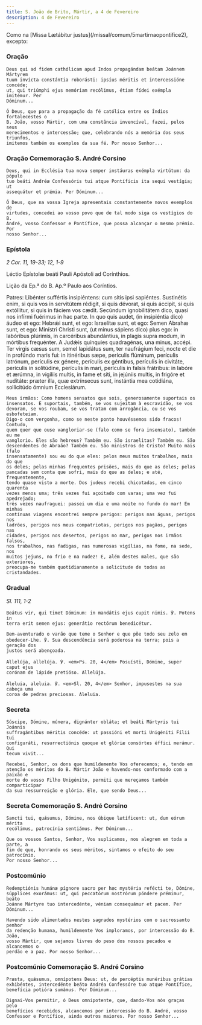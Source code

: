 ```yaml
---
title: S. João de Brito, Mártir, a 4 de Fevereiro
description: 4 de Fevereiro
---
```


<aside>
  Como na [Missa Lætábitur justus](/missal/comum/5martirnaopontifice2), excepto:
</aside>

### Oração

<div class="side-by-side not-content">

    Deus qui ad fidem cathólicam apud Indos propagándam beátam Joánnem Mártyrem
    tuum invícta constántia roborásti: ipsíus méritis et intercessióne concéde;
    ut, qui triúmphi ejus memóriam recólimus, étiam fídei exémpla imitémur. Per
    Dóminum...

    Ó Deus, que para a propagação da fé católica entre os Índios fortalecestes o
    B. João, vosso Mártir, com uma constância invencível, fazei, pelos seus
    merecimentos e intercessão; que, celebrando nós a memória dos seus triunfos,
    imitemos também os exemplos da sua fé. Por nosso Senhor...

</div>

### Oração Comemoração S. André Corsino

<div class="side-by-side not-content">

    Deus, qui in Ecclésia tua nova semper instáuras exémpla virtútum: da pópulo
    tuo beáti Andréæ Confessóris tui atque Pontíficis ita sequi vestígia; ut
    assequátur et prǽmia. Per Dóminum...

    Ó Deus, que na vossa Igreja apresentais constantemente novos exemplos de
    virtudes, concedei ao vosso povo que de tal modo siga os vestígios do B.
    André, vosso Confessor e Pontífice, que possa alcançar o mesmo prémio. Por
    nosso Senhor...

</div>

### Epístola

<em>2 Cor. 11, 19-33; 12, 1-9</em>

<div class="side-by-side not-content">

Léctio Epístolæ beáti Pauli Apóstoli ad Corínthios.

Lição da Ep.ª do B. Ap.º Paulo aos Coríntios.

  <span>
    Patres: Libénter suffértis insipiéntens: cum sitis ipsi sapiéntes.
    Sustinétis enim, si quis vos in servitútem rédigit, si quis dévorat, si quis
    áccipit, si quis extóllitur, si quis in fáciem vos cædit. Secúndum
    ignobilitátem dico, quasi nos infírmi fuérimus in hac parte. In quo quis
    audet, (in insipiéntia dico) áudeo et ego: Hebrǽi sunt, et ego: Israelítæ
    sunt, et ego: Semen Abrahæ sunt, et ego: Minístri Christi sunt, (ut minus
    sápiens dico) plus ego: in labóribus plúrimis, in carcéribus abundántius, in
    plagis supra modum, in mórtibus frequénter. A Judǽis quínquies quadragénas,
    una minus, accépi. Ter virgis cæsus sum, semel lapidátus sum, ter naufrágium
    feci, nocte et die in profúndo maris fui: in itinéribus sæpe, perículis
    flúminum, perículis latrónum, perículis ex génere, perículis ex géntibus,
    perículis in civitáte, perículis in solitúdine, perículis in mari, perículis
    in falsis frátribus: in labóre et ærúmna, in vigíliis multis, in fame et
    siti, in jejúniis multis, in frigóre et nuditáte: præter illa, quæ
    extrínsecus sunt, instántia mea cotidiána, sollicitúdo ómnium Ecclesiárum.

    Meus irmãos: Como homens sensatos que sois, generosamente suportais os
    insensatos. E suportais, também, se vos sujeitam à escravidão, se vos
    devoram, se vos roubam, se vos tratam com arrogância, ou se vos esbofeteiam.
    Digo-o com vergonha, como se neste ponto houvéssemos sido fracos! Contudo,
    quem quer que ouse vangloriar-se (falo como se fora insensato), também eu me
    vanglorio. Eles são hebreus? Também eu. São israelitas? Também eu. São
    descendentes de Abraão? Também eu. São ministros de Cristo? Muito mais (falo
    insensatamente) sou eu do que eles: pelos meus muitos trabalhos, mais do que
    os deles; pelas minhas frequentes prisões, mais do que as deles; pelas
    pancadas sem conta que sofri, mais do que as deles; e até, frequentemente,
    tendo quase visto a morte. Dos judeus recebi chicotadas, em cinco quarenta
    vezes menos uma; três vezes fui açoitado com varas; uma vez fui apedrejado;
    três vezes naufraguei: passei um dia e uma noite no fundo do mar! Em minhas
    contínuas viagens encontrei sempre perigos: perigos nas águas, perigos nos
    ladrões, perigos nos meus compatriotas, perigos nos pagãos, perigos nas
    cidades, perigos nos desertos, perigos no mar, perigos nos irmãos falsos,
    nos trabalhos, nas fadigas, nas numerosas vigílias, na fome, na sede, nos
    muitos jejuns, no frio e na nudez! E, além destes males, que são exteriores,
    preocupa-me também quotidianamente a solicitude de todas as cristandades.

</div>

### Gradual

<em>Sl. 111, 1-2</em>

<div class="side-by-side not-content">

    Beátus vir, qui timet Dóminum: in mandátis ejus cupit nimis. ℣. Potens in
    terra erit semen ejus: generátio rectórum benedicétur.

    Bem-aventurado o varão que teme o Senhor e que põe todo seu zelo em
    obedecer-Lhe. ℣. Sua descendência será poderosa na terra; pois a geração dos
    justos será abençoada.

    Allelúja, allelúja. ℣. <em>Ps. 20, 4</em> Posuísti, Dómine, super caput ejus
    corónam de lápide pretióso. Allelúja.

    Aleluia, aleluia. ℣. <em>Sl. 20, 4</em> Senhor, impusestes na sua cabeça uma
    coroa de pedras preciosas. Aleluia.

</div>

### Secreta

<div class="side-by-side not-content">

    Súscipe, Dómine, múnera, dignánter obláta; et beáti Mártyris tui Joánnis
    suffragántibus méritis concéde: ut passióni et morti Unigéniti Fílii tui
    configuráti, resurrectiónis quoque et glóriæ consórtes éffici merámur. Qui
    tecum vivit...

    Recebei, Senhor, os dons que humildemente Vos oferecemos; e, tendo em
    atenção os méritos do B. Mártir João e havendo-nos conformado com a paixão e
    morte do vosso Filho Unigénito, permiti que mereçamos também comparticipar
    da sua ressurreição e glória. Ele, que sendo Deus...

</div>

### Secreta Comemoração S. André Corsino

<div class="side-by-side not-content">

    Sancti tui, quǽsumus, Dómine, nos úbique lætíficent: ut, dum eórum mérita
    recólimus, patrocínia sentiámus. Per Dóminum...

    Que os vossos Santos, Senhor, Vos suplicamos, nos alegrem em toda a parte, a
    fim de que, honrando os seus méritos, sintamos o efeito do seu patrocínio.
    Por nosso Senhor...

</div>

### Postcomúnio

<div class="side-by-side not-content">

    Redemptiónis humánæ pígnore sacro per hæc mystéria refécti te, Dómine,
    súpplices exorámus: ut, qui peccatórum nostrórum póndere prémimur, beáto
    Joánne Mártyre tuo intercedénte, véniam consequámur et pacem. Per Dóminum...

    Havendo sido alimentados nestes sagrados mystérios com o sacrossanto penhor
    da redenção humana, humildemente Vos imploramos, por intercessão do B. João,
    vosso Mártir, que sejamos livres do peso dos nossos pecados e alcancemos o
    perdão e a paz. Por nosso Senhor...

</div>

### Postcomúnio Comemoração S. André Corsino

<div class="side-by-side not-content">

    Præsta, quǽsumus, omnípotens Deus: ut, de percéptis munéribus grátias
    exhibéntes, intercedénte beáto Andréa Confessóre tuo atque Pontífice,
    benefícia potióra sumámus. Per Dóminum...

    Dignai-Vos permitir, ó Deus omnipotente, que, dando-Vos nós graças pelo
    benefícios recebidos, alcancemos por intercessão do B. André, vosso
    Confessor e Pontífice, ainda outros maiores. Por nosso Senhor...

</div>
